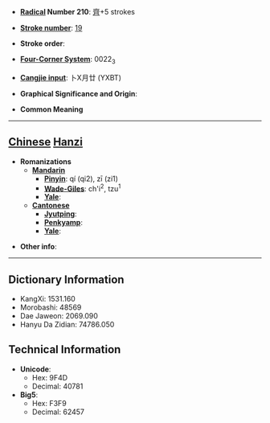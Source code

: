 * '''[[Wiktionary:Chinese radical index| Radical]] Number 210''': [[Wiktionary:Chinese radical index 齊|齊]]+5 strokes

* '''[[Wiktionary:Chinese total strokes index|Stroke number]]''': [[Wiktionary:Chinese total strokes index 19|19]]

* '''Stroke order''': 

* '''[[Wiktionary:Chinese four corner index|Four-Corner System]]''': 0022<sub>3</sub>

* '''[[Wiktionary:Chinese Cangjie index|Cangjie input]]''': 卜X月廿 (YXBT)

* '''Graphical Significance and Origin''': 

* '''Common Meaning'''

----

== [[Chinese]] [[Hanzi]] ==

* '''Romanizations'''
** '''[[Mandarin]]'''
*** '''[[Pinyin]]''': qí (qi2), zī (zi1)
*** '''[[Wade-Giles]]''': ch'i<sup>2</sup>, tzu<sup>1</sup>
*** '''[[Yale]]''': 
** '''[[Cantonese]]'''
*** '''[[Jyutping]]''':
*** '''[[Penkyamp]]''': 
*** '''[[Yale]]''': 

* '''Other info''': 

----

== Dictionary Information ==

* KangXi: 1531.160
* Morobashi: 48569
* Dae Jaweon: 2069.090
* Hanyu Da Zidian: 74786.050

== Technical Information ==

* '''Unicode''':
** Hex: 9F4D
** Decimal: 40781
* '''Big5''':
** Hex: F3F9
** Decimal: 62457